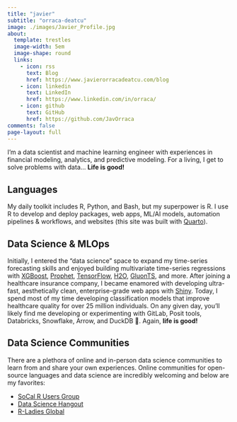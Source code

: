 ```yaml
---
title: "javier"
subtitle: "orraca-deatcu"
image: ./images/Javier_Profile.jpg
about:
  template: trestles
  image-width: 5em
  image-shape: round
  links:
    - icon: rss
      text: Blog
      href: https://www.javierorracadeatcu.com/blog
    - icon: linkedin
      text: LinkedIn
      href: https://www.linkedin.com/in/orraca/
    - icon: github
      text: GitHub
      href: https://github.com/JavOrraca
comments: false
page-layout: full
---
```


I'm a data scientist and machine learning engineer with experiences in financial modeling, analytics, and predictive modeling. For a living, I get to solve problems with data... **Life is good!**

## Languages

My daily toolkit includes R, Python, and Bash, but my superpower is R. I use R to develop and deploy packages, web apps, ML/AI models, automation pipelines & workflows, and websites (this site was built with [Quarto](https://quarto.org/)).

## Data Science & MLOps

Initially, I entered the "data science" space to expand my time-series forecasting skills and enjoyed building multivariate time-series regressions with [XGBoost](https://xgboost.readthedocs.io/en/stable/), [Prophet](https://facebook.github.io/prophet/), [TensorFlow](https://www.tensorflow.org/tutorials/structured_data/time_series), [H2O](https://docs.h2o.ai/h2o/latest-stable/h2o-docs/welcome.html), [GluonTS](https://ts.gluon.ai/stable/), and more. After joining a healthcare insurance company, I became enamored with developing ultra-fast, aesthetically clean, enterprise-grade web apps with [Shiny](https://shiny.rstudio.com/). Today, I spend most of my time developing classification models that improve healthcare quality for over 25 million individuals. On any given day, you'll likely find me developing or experimenting with GitLab, Posit tools, Databricks, Snowflake, Arrow, and DuckDB 🐤. Again, **life is good!**

## Data Science Communities

There are a plethora of online and in-person data science communities to learn from and share your own experiences. Online communities for open-source languages and data science are incredibly welcoming and below are my favorites:

- [SoCal R Users Group](https://www.meetup.com/socal-rug/ "SoCal RUG meets on a monthly basis for online and in-person events")
- [Data Science Hangout](https://www.rstudio.com/data-science-hangout/live-calls/ "Data Science Hangout hosted by RStudio's Rachael Dempsey, Thursdays at 12pm ET")
- [R-Ladies Global](https://rladies.org/ "R-Ladies Is A World-Wide Organization To Promote Gender Diversity In The R Community")
